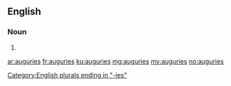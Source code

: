 ==English==

===Noun===
{{head|en|plural}}

# {{plural of|augury|lang=en|nocat=1}}

[[Category:English plurals ending in "-ies"]]

[[ar:auguries]]
[[fr:auguries]]
[[ku:auguries]]
[[mg:auguries]]
[[my:auguries]]
[[no:auguries]]